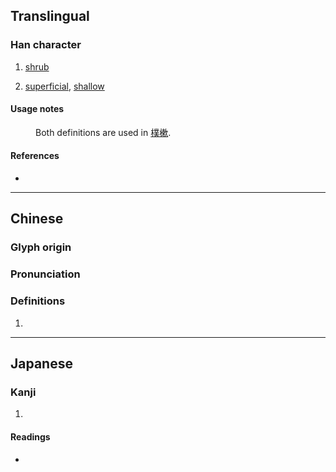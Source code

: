 {{character info/new}}
==Translingual==

===Han character===
{{Han char|rn=75|rad=木|as=11|sn=15|four=47982|canj=DDLO|ids=⿰木欶}}

# [[shrub]]
# {{lb|zh|metaphor}} [[superficial]], [[shallow]]

====Usage notes====
:Both definitions are used in [[樸樕]].

====References====
* {{Han ref|kx=0550.050|dkj=15435|dj=0938.010|hdz=21276.020|uh=6A15|ud=27157|bh=E5CF|bd=58831}}

----

==Chinese==
{{zh-forms}}

===Glyph origin===
{{Han etym}}

===Pronunciation===
{{zh-pron
|m=sù
|c=sok3,cuk1
|mc=y
|oc=y
|ma=
|cat=n,a
}}

===Definitions===
{{zh-hanzi}}

# {{rfdef|lang=zh}}

----

==Japanese==

===Kanji===
{{ja-kanji|grade=|rs=木11}}

# {{defn|lang=ja|sort=木11}}

====Readings====
* {{ja-readings|on=[[そく]] (soku)|kun=[[しば]] (shiba)}}